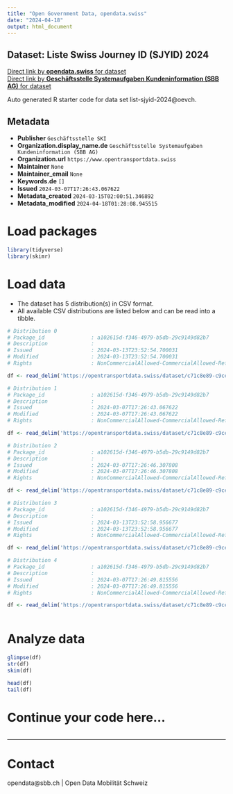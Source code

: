 ```yaml
---
title: "Open Government Data, opendata.swiss"
date: "2024-04-18"
output: html_document
---
```


## Dataset: Liste Swiss Journey ID (SJYID) 2024



[Direct link by **opendata.swiss** for dataset](https://opendata.swiss/de/dataset/__1-1)<br>
[Direct link by **Geschäftsstelle Systemaufgaben Kundeninformation (SBB AG)** for dataset](https://opentransportdata.swiss/dataset/list-sjyid-2024)

Auto generated R starter code for data set list-sjyid-2024@oevch.

## Metadata

- **Publisher** `Geschäftsstelle SKI`
- **Organization.display_name.de** `Geschäftsstelle Systemaufgaben Kundeninformation (SBB AG)`
- **Organization.url** `https://www.opentransportdata.swiss`
- **Maintainer** `None`
- **Maintainer_email** `None`
- **Keywords.de** `[]`
- **Issued** `2024-03-07T17:26:43.067622`
- **Metadata_created** `2024-03-15T02:00:51.346892`
- **Metadata_modified** `2024-04-18T01:28:08.945515`


# Load packages

```r

library(tidyverse)
library(skimr)

```

# Load data

-   The dataset has 5 distribution(s) in CSV format.
-   All available CSV distributions are listed below and can be read into a tibble.

```r

# Distribution 0
# Package_id               : a102615d-f346-4979-b5db-29c9149d82b7
# Description              : 
# Issued                   : 2024-03-13T23:52:54.700031
# Modified                 : 2024-03-13T23:52:54.700031
# Rights                   : NonCommercialAllowed-CommercialAllowed-ReferenceRequired

df <- read_delim('https://opentransportdata.swiss/dataset/c71c8e89-c9ce-484b-9f70-4a24eae60fe3/resource/830399da-5a61-4d0a-98bd-025f4d65b364/download/listing-sjyid-fp-2024-202403082200.csv')

# Distribution 1
# Package_id               : a102615d-f346-4979-b5db-29c9149d82b7
# Description              : 
# Issued                   : 2024-03-07T17:26:43.067622
# Modified                 : 2024-03-07T17:26:43.067622
# Rights                   : NonCommercialAllowed-CommercialAllowed-ReferenceRequired

df <- read_delim('https://opentransportdata.swiss/dataset/c71c8e89-c9ce-484b-9f70-4a24eae60fe3/resource/197118b7-7ef6-4728-b646-2096e1e13a18/download/listing-sjyid-fp-2024-202402282200.csv')

# Distribution 2
# Package_id               : a102615d-f346-4979-b5db-29c9149d82b7
# Description              : 
# Issued                   : 2024-03-07T17:26:46.307808
# Modified                 : 2024-03-07T17:26:46.307808
# Rights                   : NonCommercialAllowed-CommercialAllowed-ReferenceRequired

df <- read_delim('https://opentransportdata.swiss/dataset/c71c8e89-c9ce-484b-9f70-4a24eae60fe3/resource/a7185373-0181-432c-8055-8fc7eed61bd2/download/listing-sjyid-fp-2024-202403012200.csv')

# Distribution 3
# Package_id               : a102615d-f346-4979-b5db-29c9149d82b7
# Description              : 
# Issued                   : 2024-03-13T23:52:58.956677
# Modified                 : 2024-03-13T23:52:58.956677
# Rights                   : NonCommercialAllowed-CommercialAllowed-ReferenceRequired

df <- read_delim('https://opentransportdata.swiss/dataset/c71c8e89-c9ce-484b-9f70-4a24eae60fe3/resource/2dc8b3b1-9305-4845-8a9d-f37ec94ad16f/download/listing-sjyid-fp-2024-202403132200.csv')

# Distribution 4
# Package_id               : a102615d-f346-4979-b5db-29c9149d82b7
# Description              : 
# Issued                   : 2024-03-07T17:26:49.815556
# Modified                 : 2024-03-07T17:26:49.815556
# Rights                   : NonCommercialAllowed-CommercialAllowed-ReferenceRequired

df <- read_delim('https://opentransportdata.swiss/dataset/c71c8e89-c9ce-484b-9f70-4a24eae60fe3/resource/62a2e08f-72c0-4b47-84aa-47343061caef/download/listing-sjyid-fp-2024-202403062200.csv')



```

# Analyze data

```r

glimpse(df)
str(df)
skim(df)

head(df)
tail(df)

```

# Continue your code here...

```r

```

------------------------------------------------------------------------

# Contact

opendata@sbb.ch | Open Data Mobilität Schweiz
